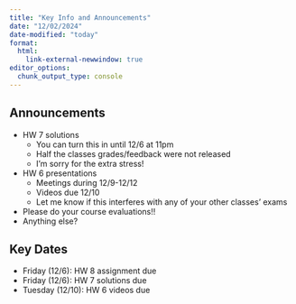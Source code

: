 ```yaml
---
title: "Key Info and Announcements"
date: "12/02/2024"
date-modified: "today"
format: 
  html:
    link-external-newwindow: true
editor_options: 
  chunk_output_type: console
---
```


## Announcements

-   HW 7 solutions
    - You can turn this in until 12/6 at 11pm
    - Half the classes grades/feedback were not released
    - I'm sorry for the extra stress!
-   HW 6 presentations
    -   Meetings during 12/9-12/12
    -   Videos due 12/10
    -   Let me know if this interferes with any of your other classes' exams
-   Please do your course evaluations!!
-   Anything else?

## Key Dates

-   Friday (12/6): HW 8 assignment due
-   Friday (12/6): HW 7 solutions due
-   Tuesday (12/10): HW 6 videos due
